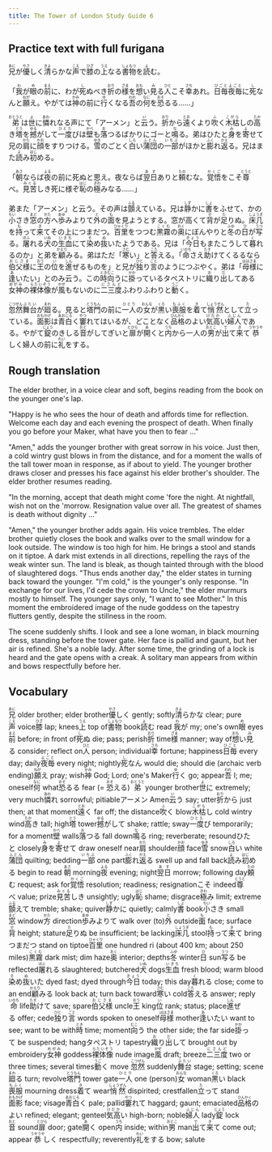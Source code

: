 ```yaml
---
title: The Tower of London Study Guide 6
---
```


## Practice text with full furigana

<p>
<ruby><rb>兄</rb><rt>あに</rt></ruby>が<ruby><rb>優</rb><rt>やさ</rt></ruby>しく<ruby><rb>清</rb><rt>きよ</rt></ruby>らかな<ruby><rb>声</rb><rt>こえ</rt></ruby>で<ruby><rb>膝</rb><rt>ひざ</rt></ruby>の<ruby><rb>上</rb><rt>うえ</rt></ruby>なる<ruby><rb>書物</rb><rt>しょもつ</rt></ruby>を<ruby><rb>読</rb><rt>よ</rt></ruby>む。
</p>

<p>
「<ruby><rb>我</rb><rt>わ</rt></ruby>が<ruby><rb>眼</rb><rt>め</rt></ruby>の<ruby><rb>前</rb><rt>まえ</rt></ruby>に、わが<ruby><rb>死</rb><rt>し</rt></ruby>ぬべき<ruby><rb>折</rb><rt>おり</rt></ruby>の<ruby><rb>様</rb><rt>ざま</rt></ruby>を<ruby><rb>想</rb><rt>おも</rt></ruby>い<ruby><rb>見</rb><rt>み</rt></ruby>る<ruby><rb>人</rb><rt>ひと</rt></ruby>こそ<ruby><rb>幸</rb><rt>さち</rt></ruby>あれ。<ruby><rb>日毎</rb><rt>ひごと</rt></ruby><ruby><rb>夜毎</rb><rt>よごと</rt></ruby>に<ruby><rb>死</rb><rt>し</rt></ruby>なんと<ruby><rb>願</rb><rt>ねが</rt></ruby>え。やがては<ruby><rb>神</rb><rt>かみ</rt></ruby>の前に<ruby><rb>行</rb><rt>ゆ</rt></ruby>くなる<ruby><rb>吾</rb><rt>われ</rt></ruby>の<ruby><rb>何</rb><rt>なに</rt></ruby>を<ruby><rb>恐</rb><rt>おそ</rt></ruby>るる……」
</p>

<p>
<ruby><rb>弟</rb><rt>おとうと</rt></ruby>は<ruby><rb>世</rb><rt>よ</rt></ruby>に<ruby><rb>憐</rb><rt>あわ</rt></ruby>れなる声にて「アーメン」と<ruby><rb>云</rb><rt>い</rt></ruby>う。<ruby><rb>折</rb><rt>おり</rt></ruby>から<ruby><rb>遠</rb><rt>とお</rt></ruby>くより<ruby><rb>吹</rb><rt>ふ</rt></ruby>く<ruby><rb>木枯</rb><rt>こがら</rt></ruby>しの<ruby><rb>高</rb><rt>たか</rt></ruby>き<ruby><rb>塔</rb><rt>とう</rt></ruby>を<ruby><rb>撼</rb><rt>ゆる</rt></ruby>がして<ruby><rb>一度</rb><rt>ひとた</rt></ruby>びは<ruby><rb>壁</rb><rt>かべ</rt></ruby>も<ruby><rb>落</rb><rt>お</rt></ruby>つるばかりにゴーと<ruby><rb>鳴</rb><rt>な</rt></ruby>る。弟はひたと<ruby><rb>身</rb><rt>み</rt></ruby>を<ruby><rb>寄</rb><rt>よ</rt></ruby>せて兄の<ruby><rb>肩</rb><rt>かた</rt></ruby>に<ruby><rb>顔</rb><rt>かお</rt></ruby>をすりつける。<ruby><rb>雪</rb><rt>ゆき</rt></ruby>のごとく<ruby><rb>白</rb><rt>しろ</rt></ruby>い<ruby><rb>蒲団</rb><rt>ふとん</rt></ruby>の<ruby><rb>一部</rb><rt>いちぶ</rt></ruby>がほかと<ruby><rb>膨</rb><rt>ふく</rt></ruby>れ<ruby><rb>返</rb><rt>かえ</rt></ruby>る。兄はまた<ruby><rb>読</rb><rt>よ</rt></ruby>み<ruby><rb>初</rb><rt>はじ</rt></ruby>める。
</p>

<p>
「<ruby><rb>朝</rb><rt>あさ</rt></ruby>ならば<ruby><rb>夜</rb><rt>よる</rt></ruby>の前に死ぬと思え。夜ならば<ruby><rb>翌日</rb><rt>あす</rt></ruby>ありと<ruby><rb>頼</rb><rt>たの</rt></ruby>むな。<ruby><rb>覚悟</rb><rt>かくご</rt></ruby>をこそ<ruby><rb>尊</rb><rt>とうと</rt></ruby>べ。<ruby><rb>見苦</rb><rt>みぐる</rt></ruby>しき死に様ぞ<ruby><rb>恥</rb><rt>はじ</rt></ruby>の<ruby><rb>極</rb><rt>きわ</rt></ruby>みなる……」
</p>

<p>
弟また「アーメン」と云う。その声は<ruby><rb>顫</rb><rt>ふる</rt></ruby>えている。兄は<ruby><rb>静</rb><rt>しず</rt></ruby>かに<ruby><rb>書</rb><rt>しょ</rt></ruby>をふせて、かの<ruby><rb>小</rb><rt>ちい</rt></ruby>さき<ruby><rb>窓</rb><rt>まど</rt></ruby>の<ruby><rb>方</rb><rt>かた</rt></ruby>へ<ruby><rb>歩</rb><rt>あゆ</rt></ruby>みよりて<ruby><rb>外</rb><rt>と</rt></ruby>の<ruby><rb>面</rb><rt>も</rt></ruby>を見ようとする。窓が高くて<ruby><rb>背</rb><rt>せ</rt></ruby>が<ruby><rb>足</rb><rt>た</rt></ruby>りぬ。<ruby><rb>床几</rb><rt>しょうぎ</rt></ruby>を<ruby><rb>持</rb><rt>も</rt></ruby>って<ruby><rb>来</rb><rt>き</rt></ruby>てその上につまだつ。<ruby><rb>百里</rb><rt>ひゃくり</rt></ruby>をつつむ<ruby><rb>黒霧</rb><rt>こくむ</rt></ruby>の<ruby><rb>奥</rb><rt>おく</rt></ruby>にぼんやりと<ruby><rb>冬</rb><rt>ふゆ</rt></ruby>の<ruby><rb>日</rb><rt>ひ</rt></ruby>が<ruby><rb>写</rb><rt>うつ</rt></ruby>る。<ruby><rb>屠</rb><rt>ほふ</rt></ruby>れる<ruby><rb>犬</rb><rt>いぬ</rt></ruby>の<ruby><rb>生血</rb><rt>いきち</rt></ruby>にて<ruby><rb>染</rb><rt>そ</rt></ruby>め<ruby><rb>抜</rb><rt>ぬ</rt></ruby>いたようである。兄は「<ruby><rb>今日</rb><rt>きょう</rt></ruby>もまたこうして<ruby><rb>暮</rb><rt>く</rt></ruby>れるのか」と弟を<ruby><rb>顧</rb><rt>かえり</rt></ruby>みる。弟はただ「<ruby><rb>寒</rb><rt>さむ</rt></ruby>い」と<ruby><rb>答</rb><rt>こた</rt></ruby>える。「<ruby><rb>命</rb><rt>いのち</rt></ruby>さえ<ruby><rb>助</rb><rt>たす</rt></ruby>けてくるるなら<ruby><rb>伯父様</rb><rt>おじさま</rt></ruby>に<ruby><rb>王</rb><rt>おう</rt></ruby>の<ruby><rb>位</rb><rt>い</rt></ruby>を<ruby><rb>進</rb><rt>しん</rt></ruby>ぜるものを」と兄が<ruby><rb>独</rb><rt>ひと</rt></ruby>り<ruby><rb>言</rb><rt>ごと</rt></ruby>のようにつぶやく。弟は「<ruby><rb>母様</rb><rt>ははさま</rt></ruby>に<ruby><rb>逢</rb><rt>あ</rt></ruby>いたい」とのみ云う。この<ruby><rb>時</rb><rt>とき</rt></ruby><ruby><rb>向</rb><rt>むこ</rt></ruby>うに<ruby><rb>掛</rb><rt>かか</rt></ruby>っているタペストリに<ruby><rb>織</rb><rt>お</rt></ruby>り<ruby><rb>出</rb><rt>だ</rt></ruby>してある<ruby><rb>女神</rb><rt>めがみ</rt></ruby>の<ruby><rb>裸体像</rb><rt>らたいぞう</rt></ruby>が<ruby><rb>風</rb><rt>かぜ</rt></ruby>もないのに<ruby><rb>二三度</rb><rt>にさんど</rt></ruby>ふわりふわりと<ruby><rb>動</rb><rt>うご</rt></ruby>く。
</p>

<p>
<ruby><rb>忽然</rb><rt>こつぜん</rt></ruby><ruby><rb>舞台</rb><rt>ぶたい</rt></ruby>が<ruby><rb>廻</rb><rt>まわ</rt></ruby>る。見ると<ruby><rb>塔門</rb><rt>とうもん</rt></ruby>の前に<ruby><rb>一人</rb><rt>ひとり</rt></ruby>の<ruby><rb>女</rb><rt>おんな</rt></ruby>が<ruby><rb>黒</rb><rt>くろ</rt></ruby>い<ruby><rb>喪服</rb><rt>もふく</rt></ruby>を<ruby><rb>着</rb><rt>き</rt></ruby>て<ruby><rb>悄然</rb><rt>しょうぜん</rt></ruby>として<ruby><rb>立</rb><rt>た</rt></ruby>っている。<ruby><rb>面影</rb><rt>おもかげ</rt></ruby>は<ruby><rb>青白</rb><rt>あおじろ</rt></ruby>く<ruby><rb>窶</rb><rt>やつ</rt></ruby>れてはいるが、どことなく<ruby><rb>品格</rb><rt>ひんかく</rt></ruby>のよい<ruby><rb>気高</rb><rt>けだか</rt></ruby>い<ruby><rb>婦人</rb><rt>ふじん</rt></ruby>である。やがて<ruby><rb>錠</rb><rt>じょう</rt></ruby>のきしる<ruby><rb>音</rb><rt>おと</rt></ruby>がしてぎいと<ruby><rb>扉</rb><rt>とびら</rt></ruby>が<ruby><rb>開</rb><rt>あ</rt></ruby>くと<ruby><rb>内</rb><rt>うち</rt></ruby>から一人の<ruby><rb>男</rb><rt>おとこ</rt></ruby>が<ruby><rb>出</rb><rt>で</rt></ruby>て<ruby><rb>来</rb><rt>き</rt></ruby>て<ruby><rb>恭</rb><rt>うやうや</rt></ruby>しく婦人の前に<ruby><rb>礼</rb><rt>れい</rt></ruby>をする。
</p>


## Rough translation

The elder brother, in a voice clear and soft, begins reading from the book on the younger one's lap.

"Happy is he who sees the hour of death and affords time for reflection. Welcome each day and each evening the prospect of death. When finally you go before your Maker, what have you then to fear ..."

"Amen," adds the younger brother with great sorrow in his voice. Just then, a cold wintry gust blows in from the distance, and for a moment the walls of the tall tower moan in response, as if about to yield. The younger brother draws closer and presses his face against his elder brother's shoulder. The elder brother resumes reading.

"In the morning, accept that death might come 'fore the night. At nightfall, wish not on the 'morrow. Resignation value over all. The greatest of shames is death without dignity ..."

"Amen," the younger brother adds again. His voice trembles. The elder brother quietly closes the book and walks over to the small window for a look outside. The window is too high for him. He brings a stool and stands on it tiptoe. A dark mist extends in all directions, repelling the rays of the weak winter sun. The land is bleak, as though tainted through with the blood of slaughtered dogs. "Thus ends another day," the elder states in turning back toward the younger. "I'm cold," is the younger's only response. "In exchange for our lives, I'd cede the crown to Uncle," the elder murmurs mostly to himself. The younger says only, "I want to see Mother." In this moment the embroidered image of the nude goddess on the tapestry flutters gently, despite the stillness in the room.

The scene suddenly shifts. I look and see a lone woman, in black mourning dress, standing before the tower gate. Her face is pallid and gaunt, but her air is refined. She's a noble lady. After some time, the grinding of a lock is heard and the gate opens with a creak. A solitary man appears from within and bows respectfully before her.     


## Vocabulary

<p>
<span class="vocabstudy"><ruby><rb>兄</rb><rt>あに</rt></ruby>&nbsp;older brother; elder brother</span><span class="vocabstudy"><ruby><rb>優</rb><rt>やさ</rt></ruby>しく&nbsp;gently; softly</span><span class="vocabstudy"><ruby><rb>清</rb><rt>きよ</rt></ruby>らかな&nbsp;clear; pure</span><span class="vocabstudy"><ruby><rb>声</rb><rt>こえ</rt></ruby>&nbsp;voice</span><span class="vocabstudy"><ruby><rb>膝</rb><rt>ひざ</rt></ruby>&nbsp;lap; knees</span><span class="vocabstudy"><ruby><rb>上</rb><rt>うえ</rt></ruby>&nbsp;top of</span><span class="vocabstudy"><ruby><rb>書物</rb><rt>しょもつ</rt></ruby>&nbsp;book</span><span class="vocabstudy"><ruby><rb>読</rb><rt>よ</rt></ruby>む&nbsp;read</span>
<span class="vocabstudy"><ruby><rb>我</rb><rt>わ</rt></ruby>が&nbsp;my; one's own</span><span class="vocabstudy"><ruby><rb>眼</rb><rt>め</rt></ruby>&nbsp;eyes</span><span class="vocabstudy"><ruby><rb>前</rb><rt>まえ</rt></ruby>&nbsp;before; in front of</span><span class="vocabstudy"><ruby><rb>死</rb><rt>し</rt></ruby>ぬ&nbsp;die; pass; perish</span><span class="vocabstudy"><ruby><rb>折</rb><rt>おり</rt></ruby>&nbsp;time</span><span class="vocabstudy"><ruby><rb>様</rb><rt>ざま</rt></ruby>&nbsp;manner; way of</span><span class="vocabstudy"><ruby><rb>想</rb><rt>おも</rt></ruby>い<ruby><rb>見</rb><rt>み</rt></ruby>る&nbsp;consider; reflect on</span><span class="vocabstudy"><ruby><rb>人</rb><rt>ひと</rt></ruby>&nbsp;person; individual</span><span class="vocabstudy"><ruby><rb>幸</rb><rt>さち</rt></ruby>&nbsp;fortune; happiness</span><span class="vocabstudy"><ruby><rb>日毎</rb><rt>ひごと</rt></ruby>&nbsp;every day; daily</span><span class="vocabstudy"><ruby><rb>夜毎</rb><rt>よごと</rt></ruby>&nbsp;every night; nightly</span><span class="vocabstudy"><ruby><rb>死</rb><rt>し</rt></ruby>なん&nbsp;would die; should die (archaic verb ending)</span><span class="vocabstudy"><ruby><rb>願</rb><rt>ねが</rt></ruby>え&nbsp;pray; wish</span><span class="vocabstudy"><ruby><rb>神</rb><rt>かみ</rt></ruby>&nbsp;God; Lord; one's Maker</span><span class="vocabstudy"><ruby><rb>行</rb><rt>ゆ</rt></ruby>く&nbsp;go; appear</span><span class="vocabstudy"><ruby><rb>吾</rb><rt>われ</rt></ruby>&nbsp;I; me; oneself</span><span class="vocabstudy"><ruby><rb>何</rb><rt>なに</rt></ruby>&nbsp;what</span><span class="vocabstudy"><ruby><rb>恐</rb><rt>おそ</rt></ruby>るる&nbsp;fear (= <ruby><rb>恐</rb><rt>おそ</rt></ruby>える)</span>
<span class="vocabstudy"><ruby><rb>弟</rb><rt>おとうと</rt></ruby>&nbsp;younger brother</span><span class="vocabstudy"><ruby><rb>世</rb><rt>よ</rt></ruby>に&nbsp;extremely; very much</span><span class="vocabstudy"><ruby><rb>憐</rb><rt>あわ</rt></ruby>れ&nbsp;sorrowful; pitiable</span><span class="vocabstudy">アーメン&nbsp;Amen</span><span class="vocabstudy"><ruby><rb>云</rb><rt>い</rt></ruby>う&nbsp;say; utter</span><span class="vocabstudy"><ruby><rb>折</rb><rt>おり</rt></ruby>から&nbsp;just then; at that moment</span><span class="vocabstudy"><ruby><rb>遠</rb><rt>とお</rt></ruby>く&nbsp;far off; the distance</span><span class="vocabstudy"><ruby><rb>吹</rb><rt>ふ</rt></ruby>く&nbsp;blow</span><span class="vocabstudy"><ruby><rb>木枯</rb><rt>こがら</rt></ruby>し&nbsp;cold wintry wind</span><span class="vocabstudy"><ruby><rb>高</rb><rt>たか</rt></ruby>き&nbsp;tall; high</span><span class="vocabstudy"><ruby><rb>塔</rb><rt>とう</rt></ruby>&nbsp;tower</span><span class="vocabstudy"><ruby><rb>撼</rb><rt>ゆる</rt></ruby>がして&nbsp;shake; rattle; sway</span><span class="vocabstudy"><ruby><rb>一度</rb><rt>ひとた</rt></ruby>び&nbsp;temporarily; for a moment</span><span class="vocabstudy"><ruby><rb>壁</rb><rt>かべ</rt></ruby>&nbsp;walls</span><span class="vocabstudy"><ruby><rb>落</rb><rt>お</rt></ruby>つる&nbsp;fall down</span><span class="vocabstudy"><ruby><rb>鳴</rb><rt>な</rt></ruby>る&nbsp;ring; reverberate; resound</span><span class="vocabstudy">ひたと&nbsp;closely</span><span class="vocabstudy"><ruby><rb>身</rb><rt>み</rt></ruby>を<ruby><rb>寄</rb><rt>よ</rt></ruby>せて&nbsp;draw oneself near</span><span class="vocabstudy"><ruby><rb>肩</rb><rt>かた</rt></ruby>&nbsp;shoulder</span><span class="vocabstudy"><ruby><rb>顔</rb><rt>かお</rt></ruby>&nbsp;face</span><span class="vocabstudy"><ruby><rb>雪</rb><rt>ゆき</rt></ruby>&nbsp;snow</span><span class="vocabstudy"><ruby><rb>白</rb><rt>しろ</rt></ruby>い&nbsp;white</span><span class="vocabstudy"><ruby><rb>蒲団</rb><rt>ふとん</rt></ruby>&nbsp;quilting; bedding</span><span class="vocabstudy"><ruby><rb>一部</rb><rt>いちぶ</rt></ruby>&nbsp;one part</span><span class="vocabstudy"><ruby><rb>膨</rb><rt>ふく</rt></ruby>れ<ruby><rb>返</rb><rt>かえ</rt></ruby>る&nbsp;swell up and fall back</span><span class="vocabstudy"><ruby><rb>読</rb><rt>よ</rt></ruby>み<ruby><rb>初</rb><rt>はじ</rt></ruby>める&nbsp;begin to read</span>
<span class="vocabstudy"><ruby><rb>朝</rb><rt>あさ</rt></ruby>&nbsp;morning</span><span class="vocabstudy"><ruby><rb>夜</rb><rt>よる</rt></ruby>&nbsp;evening; night</span><span class="vocabstudy"><ruby><rb>翌日</rb><rt>あす</rt></ruby>&nbsp;morrow; following day</span><span class="vocabstudy"><ruby><rb>頼</rb><rt>たの</rt></ruby>む&nbsp;request; ask for</span><span class="vocabstudy"><ruby><rb>覚悟</rb><rt>かくご</rt></ruby>&nbsp;resolution; readiness; resignation</span><span class="vocabstudy">こそ&nbsp;indeed</span><span class="vocabstudy"><ruby><rb>尊</rb><rt>とうと</rt></ruby>べ&nbsp;value; prize</span><span class="vocabstudy"><ruby><rb>見苦</rb><rt>みぐる</rt></ruby>しき&nbsp;unsightly; ugly</span><span class="vocabstudy"><ruby><rb>恥</rb><rt>はじ</rt></ruby>&nbsp;shame; disgrace</span><span class="vocabstudy"><ruby><rb>極</rb><rt>きわ</rt></ruby>み&nbsp;limit; extreme</span>
<span class="vocabstudy"><ruby><rb>顫</rb><rt>ふる</rt></ruby>えて&nbsp;tremble; shake; quiver</span><span class="vocabstudy"><ruby><rb>静</rb><rt>しず</rt></ruby>かに&nbsp;quietly; calmly</span><span class="vocabstudy"><ruby><rb>書</rb><rt>しょ</rt></ruby>&nbsp;book</span><span class="vocabstudy"><ruby><rb>小</rb><rt>ちい</rt></ruby>さき&nbsp;small</span><span class="vocabstudy"><ruby><rb>窓</rb><rt>まど</rt></ruby>&nbsp;window</span><span class="vocabstudy"><ruby><rb>方</rb><rt>かた</rt></ruby>&nbsp;direction</span><span class="vocabstudy"><ruby><rb>歩</rb><rt>あゆ</rt></ruby>みよりて&nbsp;walk over (to)</span><span class="vocabstudy"><ruby><rb>外</rb><rt>と</rt></ruby>&nbsp;outside</span><span class="vocabstudy"><ruby><rb>面</rb><rt>も</rt></ruby>&nbsp;face; surface</span><span class="vocabstudy"><ruby><rb>背</rb><rt>せ</rt></ruby>&nbsp;height; stature</span><span class="vocabstudy"><ruby><rb>足</rb><rt>た</rt></ruby>りぬ&nbsp;be insufficient; be lacking</span><span class="vocabstudy"><ruby><rb>床几</rb><rt>しょうぎ</rt></ruby>&nbsp;stool</span><span class="vocabstudy"><ruby><rb>持</rb><rt>も</rt></ruby>って<ruby><rb>来</rb><rt>き</rt></ruby>て&nbsp;bring</span><span class="vocabstudy">つまだつ&nbsp;stand on tiptoe</span><span class="vocabstudy"><ruby><rb>百里</rb><rt>ひゃくり</rt></ruby>&nbsp;one hundred ri (about 400 km; about 250 miles)</span><span class="vocabstudy"><ruby><rb>黒霧</rb><rt>こくむ</rt></ruby>&nbsp;dark mist; dim haze</span><span class="vocabstudy"><ruby><rb>奥</rb><rt>おく</rt></ruby>&nbsp;interior; depths</span><span class="vocabstudy"><ruby><rb>冬</rb><rt>ふゆ</rt></ruby>&nbsp;winter</span><span class="vocabstudy"><ruby><rb>日</rb><rt>ひ</rt></ruby>&nbsp;sun</span><span class="vocabstudy"><ruby><rb>写</rb><rt>うつ</rt></ruby>る&nbsp;be reflected</span><span class="vocabstudy"><ruby><rb>屠</rb><rt>ほふ</rt></ruby>れる&nbsp;slaughtered; butchered</span><span class="vocabstudy"><ruby><rb>犬</rb><rt>いぬ</rt></ruby>&nbsp;dogs</span><span class="vocabstudy"><ruby><rb>生血</rb><rt>いきち</rt></ruby>&nbsp;fresh blood; warm blood</span><span class="vocabstudy"><ruby><rb>染</rb><rt>そ</rt></ruby>め<ruby><rb>抜</rb><rt>ぬ</rt></ruby>いた&nbsp;dyed fast; dyed through</span><span class="vocabstudy"><ruby><rb>今日</rb><rt>きょう</rt></ruby>&nbsp;today; this day</span><span class="vocabstudy"><ruby><rb>暮</rb><rt>く</rt></ruby>れる&nbsp;close; come to an end</span><span class="vocabstudy"><ruby><rb>顧</rb><rt>かえり</rt></ruby>みる&nbsp;look back at; turn back toward</span><span class="vocabstudy"><ruby><rb>寒</rb><rt>さむ</rt></ruby>い&nbsp;cold</span><span class="vocabstudy"><ruby><rb>答</rb><rt>こた</rt></ruby>える&nbsp;answer; reply</span><span class="vocabstudy"><ruby><rb>命</rb><rt>いのち</rt></ruby>&nbsp;life</span><span class="vocabstudy"><ruby><rb>助</rb><rt>たす</rt></ruby>けて&nbsp;save; spare</span><span class="vocabstudy"><ruby><rb>伯父様</rb><rt>おじさま</rt></ruby>&nbsp;uncle</span><span class="vocabstudy"><ruby><rb>王</rb><rt>おう</rt></ruby>&nbsp;king</span><span class="vocabstudy"><ruby><rb>位</rb><rt>い</rt></ruby>&nbsp;rank; status; place</span><span class="vocabstudy"><ruby><rb>進</rb><rt>しん</rt></ruby>ぜる&nbsp;offer; cede</span><span class="vocabstudy"><ruby><rb>独</rb><rt>ひと</rt></ruby>り<ruby><rb>言</rb><rt>ごと</rt></ruby>&nbsp;words spoken to oneself</span><span class="vocabstudy"><ruby><rb>母様</rb><rt>ははさま</rt></ruby>&nbsp;mother</span><span class="vocabstudy"><ruby><rb>逢</rb><rt>あ</rt></ruby>いたい&nbsp;want to see; want to be with</span><span class="vocabstudy"><ruby><rb>時</rb><rt>とき</rt></ruby>&nbsp;time; moment</span><span class="vocabstudy"><ruby><rb>向</rb><rt>むこ</rt></ruby>う&nbsp;the other side; the far side</span><span class="vocabstudy"><ruby><rb>掛</rb><rt>かか</rt></ruby>って&nbsp;be suspended; hang</span><span class="vocabstudy">タペストリ&nbsp;tapestry</span><span class="vocabstudy"><ruby><rb>織</rb><rt>お</rt></ruby>り<ruby><rb>出</rb><rt>だ</rt></ruby>して&nbsp;brought out by embroidery</span><span class="vocabstudy"><ruby><rb>女神</rb><rt>めがみ</rt></ruby>&nbsp;goddess</span><span class="vocabstudy"><ruby><rb>裸体像</rb><rt>らたいぞう</rt></ruby>&nbsp;nude image</span><span class="vocabstudy"><ruby><rb>風</rb><rt>かぜ</rt></ruby>&nbsp;draft; breeze</span><span class="vocabstudy"><ruby><rb>二三度</rb><rt>にさんど</rt></ruby>&nbsp;two or three times; several times</span><span class="vocabstudy"><ruby><rb>動</rb><rt>うご</rt></ruby>く&nbsp;move</span>
<span class="vocabstudy"><ruby><rb>忽然</rb><rt>こつぜん</rt></ruby>&nbsp;suddenly</span><span class="vocabstudy"><ruby><rb>舞台</rb><rt>ぶたい</rt></ruby>&nbsp;stage; setting; scene</span><span class="vocabstudy"><ruby><rb>廻</rb><rt>まわ</rt></ruby>る&nbsp;turn; revolve</span><span class="vocabstudy"><ruby><rb>塔門</rb><rt>とうもん</rt></ruby>&nbsp;tower gate</span><span class="vocabstudy"><ruby><rb>一人</rb><rt>ひとり</rt></ruby>&nbsp;one (person)</span><span class="vocabstudy"><ruby><rb>女</rb><rt>おんな</rt></ruby>&nbsp;woman</span><span class="vocabstudy"><ruby><rb>黒</rb><rt>くろ</rt></ruby>い&nbsp;black</span><span class="vocabstudy"><ruby><rb>喪服</rb><rt>もふく</rt></ruby>&nbsp;mourning dress</span><span class="vocabstudy"><ruby><rb>着</rb><rt>き</rt></ruby>て&nbsp;wear</span><span class="vocabstudy"><ruby><rb>悄然</rb><rt>しょうぜん</rt></ruby>&nbsp;dispirited; crestfallen</span><span class="vocabstudy"><ruby><rb>立</rb><rt>た</rt></ruby>って&nbsp;stand</span><span class="vocabstudy"><ruby><rb>面影</rb><rt>おもかげ</rt></ruby>&nbsp;face; visage</span><span class="vocabstudy"><ruby><rb>青白</rb><rt>あおじろ</rt></ruby>く&nbsp;pale; pallid</span><span class="vocabstudy"><ruby><rb>窶</rb><rt>やつ</rt></ruby>れて&nbsp;haggard; gaunt; emaciated</span><span class="vocabstudy"><ruby><rb>品格</rb><rt>ひんかく</rt></ruby>のよい&nbsp;refined; elegant; genteel</span><span class="vocabstudy"><ruby><rb>気高</rb><rt>けだか</rt></ruby>い&nbsp;high-born; noble</span><span class="vocabstudy"><ruby><rb>婦人</rb><rt>ふじん</rt></ruby>&nbsp;lady</span><span class="vocabstudy"><ruby><rb>錠</rb><rt>じょう</rt></ruby>&nbsp;lock</span><span class="vocabstudy"><ruby><rb>音</rb><rt>おと</rt></ruby>&nbsp;sound</span><span class="vocabstudy"><ruby><rb>扉</rb><rt>とびら</rt></ruby>&nbsp;door; gate</span><span class="vocabstudy"><ruby><rb>開</rb><rt>あ</rt></ruby>く&nbsp;open</span><span class="vocabstudy"><ruby><rb>内</rb><rt>うち</rt></ruby>&nbsp;inside; within</span><span class="vocabstudy"><ruby><rb>男</rb><rt>おとこ</rt></ruby>&nbsp;man</span><span class="vocabstudy"><ruby><rb>出</rb><rt>で</rt></ruby>て<ruby><rb>来</rb><rt>き</rt></ruby>て&nbsp;come out; appear</span><span class="vocabstudy"><ruby><rb>恭</rb><rt>うやうや</rt></ruby>しく&nbsp;respectfully; reverently</span><span class="vocabstudy"><ruby><rb>礼</rb><rt>れい</rt></ruby>をする&nbsp;bow; salute</span>
</p>

